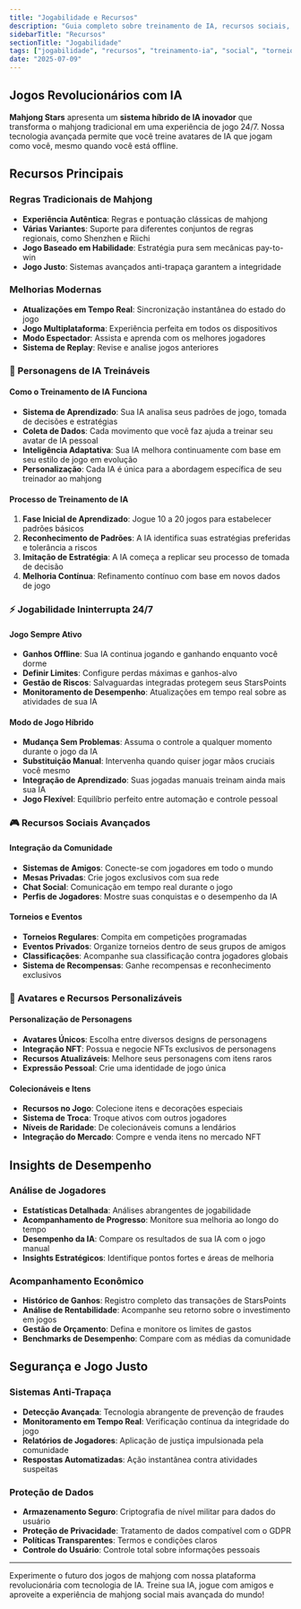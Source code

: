 ```yaml
---
title: "Jogabilidade e Recursos"
description: "Guia completo sobre treinamento de IA, recursos sociais, torneios e capacidades da plataforma"
sidebarTitle: "Recursos"
sectionTitle: "Jogabilidade"
tags: ["jogabilidade", "recursos", "treinamento-ia", "social", "torneios"]
date: "2025-07-09"
---
```


## Jogos Revolucionários com IA

**Mahjong Stars** apresenta um **sistema híbrido de IA inovador** que transforma o mahjong tradicional em uma experiência de jogo 24/7. Nossa tecnologia avançada permite que você treine avatares de IA que jogam como você, mesmo quando você está offline.

## Recursos Principais

### Regras Tradicionais de Mahjong
- **Experiência Autêntica**: Regras e pontuação clássicas de mahjong
- **Várias Variantes**: Suporte para diferentes conjuntos de regras regionais, como Shenzhen e Riichi
- **Jogo Baseado em Habilidade**: Estratégia pura sem mecânicas pay-to-win
- **Jogo Justo**: Sistemas avançados anti-trapaça garantem a integridade

### Melhorias Modernas
- **Atualizações em Tempo Real**: Sincronização instantânea do estado do jogo
- **Jogo Multiplataforma**: Experiência perfeita em todos os dispositivos
- **Modo Espectador**: Assista e aprenda com os melhores jogadores
- **Sistema de Replay**: Revise e analise jogos anteriores

### 🤖 Personagens de IA Treináveis

#### Como o Treinamento de IA Funciona
- **Sistema de Aprendizado**: Sua IA analisa seus padrões de jogo, tomada de decisões e estratégias
- **Coleta de Dados**: Cada movimento que você faz ajuda a treinar seu avatar de IA pessoal
- **Inteligência Adaptativa**: Sua IA melhora continuamente com base em seu estilo de jogo em evolução
- **Personalização**: Cada IA é única para a abordagem específica de seu treinador ao mahjong

#### Processo de Treinamento de IA
1. **Fase Inicial de Aprendizado**: Jogue 10 a 20 jogos para estabelecer padrões básicos
2. **Reconhecimento de Padrões**: A IA identifica suas estratégias preferidas e tolerância a riscos
3. **Imitação de Estratégia**: A IA começa a replicar seu processo de tomada de decisão
4. **Melhoria Contínua**: Refinamento contínuo com base em novos dados de jogo

### ⚡ Jogabilidade Ininterrupta 24/7

#### Jogo Sempre Ativo
- **Ganhos Offline**: Sua IA continua jogando e ganhando enquanto você dorme
- **Definir Limites**: Configure perdas máximas e ganhos-alvo
- **Gestão de Riscos**: Salvaguardas integradas protegem seus StarsPoints
- **Monitoramento de Desempenho**: Atualizações em tempo real sobre as atividades de sua IA

#### Modo de Jogo Híbrido
- **Mudança Sem Problemas**: Assuma o controle a qualquer momento durante o jogo da IA
- **Substituição Manual**: Intervenha quando quiser jogar mãos cruciais você mesmo
- **Integração de Aprendizado**: Suas jogadas manuais treinam ainda mais sua IA
- **Jogo Flexível**: Equilíbrio perfeito entre automação e controle pessoal

### 🎮 Recursos Sociais Avançados

#### Integração da Comunidade
- **Sistemas de Amigos**: Conecte-se com jogadores em todo o mundo
- **Mesas Privadas**: Crie jogos exclusivos com sua rede
- **Chat Social**: Comunicação em tempo real durante o jogo
- **Perfis de Jogadores**: Mostre suas conquistas e o desempenho da IA

#### Torneios e Eventos
- **Torneios Regulares**: Compita em competições programadas
- **Eventos Privados**: Organize torneios dentro de seus grupos de amigos
- **Classificações**: Acompanhe sua classificação contra jogadores globais
- **Sistema de Recompensas**: Ganhe recompensas e reconhecimento exclusivos

### 🎨 Avatares e Recursos Personalizáveis

#### Personalização de Personagens
- **Avatares Únicos**: Escolha entre diversos designs de personagens
- **Integração NFT**: Possua e negocie NFTs exclusivos de personagens
- **Recursos Atualizáveis**: Melhore seus personagens com itens raros
- **Expressão Pessoal**: Crie uma identidade de jogo única

#### Colecionáveis e Itens
- **Recursos no Jogo**: Colecione itens e decorações especiais
- **Sistema de Troca**: Troque ativos com outros jogadores
- **Níveis de Raridade**: De colecionáveis comuns a lendários
- **Integração do Mercado**: Compre e venda itens no mercado NFT

## Insights de Desempenho

### Análise de Jogadores
- **Estatísticas Detalhada**: Análises abrangentes de jogabilidade
- **Acompanhamento de Progresso**: Monitore sua melhoria ao longo do tempo
- **Desempenho da IA**: Compare os resultados de sua IA com o jogo manual
- **Insights Estratégicos**: Identifique pontos fortes e áreas de melhoria

### Acompanhamento Econômico
- **Histórico de Ganhos**: Registro completo das transações de StarsPoints
- **Análise de Rentabilidade**: Acompanhe seu retorno sobre o investimento em jogos
- **Gestão de Orçamento**: Defina e monitore os limites de gastos
- **Benchmarks de Desempenho**: Compare com as médias da comunidade

## Segurança e Jogo Justo

### Sistemas Anti-Trapaça
- **Detecção Avançada**: Tecnologia abrangente de prevenção de fraudes
- **Monitoramento em Tempo Real**: Verificação contínua da integridade do jogo
- **Relatórios de Jogadores**: Aplicação de justiça impulsionada pela comunidade
- **Respostas Automatizadas**: Ação instantânea contra atividades suspeitas

### Proteção de Dados
- **Armazenamento Seguro**: Criptografia de nível militar para dados do usuário
- **Proteção de Privacidade**: Tratamento de dados compatível com o GDPR
- **Políticas Transparentes**: Termos e condições claros
- **Controle do Usuário**: Controle total sobre informações pessoais

---

Experimente o futuro dos jogos de mahjong com nossa plataforma revolucionária com tecnologia de IA. Treine sua IA, jogue com amigos e aproveite a experiência de mahjong social mais avançada do mundo!